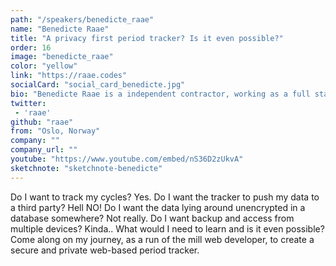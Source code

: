 ```yaml
---
path: "/speakers/benedicte_raae"
name: "Benedicte Raae"
title: "A privacy first period tracker? Is it even possible?"
order: 16
image: "benedicte_raae"
color: "yellow"
link: "https://raae.codes"
socialCard: "social_card_benedicte.jpg"
bio: "Benedicte Raae is a independent contractor, working as a full stack developer. With a developer mom she had free access to Internet from an early age, but it was actually her Norwegian teacher that introduced her to HTML in 1997. Since then, she has created countless apps, services and sites. Both for fun and profit."
twitter: 
 - 'raae'
github: "raae"
from: "Oslo, Norway"
company: ""
company_url: ""
youtube: "https://www.youtube.com/embed/nS36D2zUkvA"
sketchnote: "sketchnote-benedicte"
---
```


Do I want to track my cycles? Yes.
Do I want the tracker to push my data to a third party? Hell NO!
Do I want the data lying around unencrypted in a database somewhere? Not really.
Do I want backup and access from multiple devices? Kinda..
What would I need to learn and is it even possible? Come along on my journey, as a run of the mill web developer,
to create a secure and private web-based period tracker.